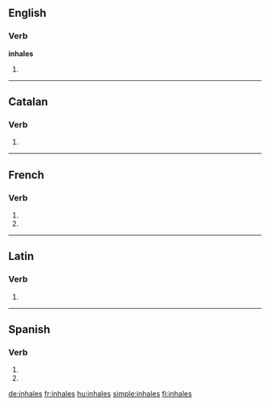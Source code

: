 {{also|inhalés}}
==English==

===Verb===
'''inhales'''

# {{third-person singular of|inhale}}

----

==Catalan==

===Verb===
{{head|ca|verb form}}

# {{ca-verb form of|p=2|n=sg|t=pres|m=ind|inhalar}}

----

==French==

===Verb===
{{fr-verb-form}}

# {{conjugation of|inhaler||2|s|pres|ind|lang=fr}}
# {{conjugation of|inhaler||2|s|pres|sub|lang=fr}}

----

==Latin==

===Verb===
{{la-verb-form|inhālēs}}

# {{conjugation of|inhalo|inhālō|2|s|pres|act|sub|lang=la}}

----

==Spanish==

===Verb===
{{es-verb-form|inhalar}}

# {{es-verb form of|ending=ar|mood=imperative|sense=negative|pers=2|formal=no|number=singular|[[inhalar]]}}
# {{es-verb form of|ending=ar|mood=subjunctive|tense=present|pers=2|formal=no|number=singular|[[inhalar]]}}

[[de:inhales]]
[[fr:inhales]]
[[hu:inhales]]
[[simple:inhales]]
[[fi:inhales]]